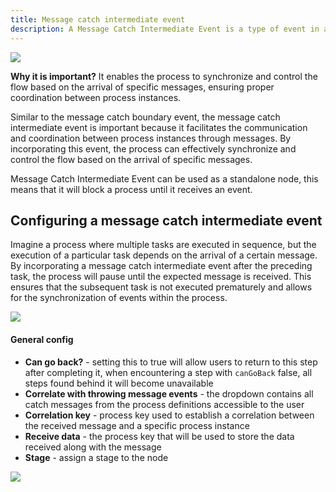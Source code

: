 ```yaml
---
title: Message catch intermediate event
description: A Message Catch Intermediate Event is a type of event in a process that waits for a specific message before continuing with the process flow.
---
```


<Frame>

![](https://s3.eu-west-1.amazonaws.com/docx.flowx.ai/building-blocks/node/message_catch_intermediate_event.png#center)

</Frame>

**Why it is important?** It enables the process to synchronize and control the flow based on the arrival of specific messages, ensuring proper coordination between process instances.

Similar to the message catch boundary event, the message catch intermediate event is important because it facilitates the communication and coordination between process instances through messages. By incorporating this event, the process can effectively synchronize and control the flow based on the arrival of specific messages.

<Info>
Message Catch Intermediate Event can be used as a standalone node, this means that it will block a process until it receives an event.
</Info>

## Configuring a message catch intermediate event

Imagine a process where multiple tasks are executed in sequence, but the execution of a particular task depends on the arrival of a certain message. By incorporating a message catch intermediate event after the preceding task, the process will pause until the expected message is received. This ensures that the subsequent task is not executed prematurely and allows for the synchronization of events within the process.

<Frame>

![](https://s3.eu-west-1.amazonaws.com/docx.flowx.ai/release34/message_catch_intrmdt.png)

</Frame>


#### General config

* **Can go back?** - setting this to true will allow users to return to this step after completing it, when encountering a step with `canGoBack` false, all steps found behind it will become unavailable
* **Correlate with throwing message events** - the dropdown contains all catch messages from the process definitions accessible to the user
* **Correlation key** - process key used to establish a correlation between the received message and a specific process instance
* **Receive data** - the process key that will be used to store the data received along with the message
* **Stage** - assign a stage to the node

<Frame>

![](https://s3.eu-west-1.amazonaws.com/docx.flowx.ai/release34/message_catch_intrmdt_cfg.png)

</Frame>